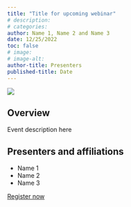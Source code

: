 ```yaml
---
title: "Title for upcoming webinar"
# description:
# categories:
author: Name 1, Name 2 and Name 3
date: 12/25/2022
toc: false
# image: 
# image-alt: 
author-title: Presenters
published-title: Date
---
```

<!-- Add flyer image here -->
[![](webinars/images/)](add url to registration page here so that flyer is clickable)

## Overview
Event description here

## Presenters and affiliations
* Name 1
* Name 2
* Name 3

<!-- Add url to registration page so that button is clickable -->
[Register now](https://datascijedi.github.io/website/){.button .button1}

<!-- Activate sections below once event becomes a "past webinar" -->
<!-- ## Recording
{{< video https://www.youtube.com/embed/zu95d2gYoTc >}}

## Slides
[![](/webinars/images/incorporating-diversity.png)](https://drive.google.com/file/d/1mKil-a244bGMPzaV6TcpPY74asFbi6no/view) -->